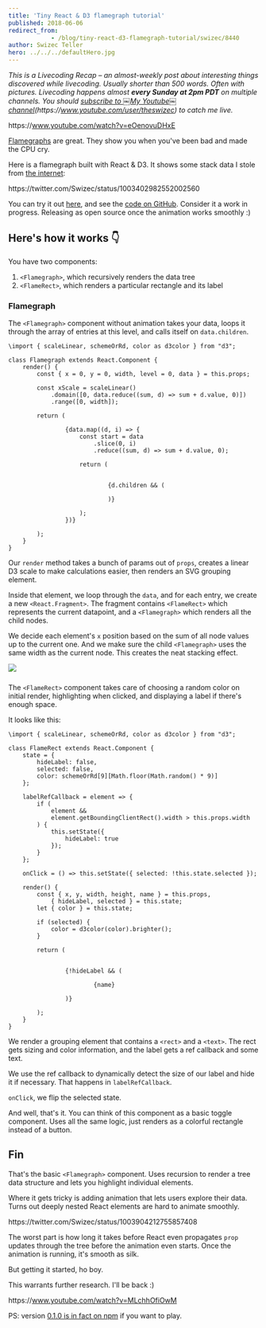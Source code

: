 ```yaml
---
title: 'Tiny React & D3 flamegraph tutorial'
published: 2018-06-06
redirect_from: 
            - /blog/tiny-react-d3-flamegraph-tutorial/swizec/8440
author: Swizec Teller
hero: ../../../defaultHero.jpg
---
```

_This is a Livecoding Recap – an almost-weekly post about interesting things discovered while livecoding. Usually shorter than 500 words. Often with pictures. Livecoding happens almost **every Sunday at 2pm PDT** on multiple channels. You should [subscribe to ￼My Youtube￼ channel](http://youtube.com/user/theswizec)(https&#x3A;//www.youtube.com/user/theswizec) to catch me live._



https&#x3A;//www.youtube.com/watch?v=eOenovuDHxE



[Flamegraphs](http://brendangregg.com/flamegraphs.html) are great. They show you when you've been bad and made the CPU cry.



Here is a flamegraph built with React & D3. It shows some stack data I stole from [the internet](https://github.com/spiermar/d3-flame-graph/blob/master/examples/stacks.json):



https&#x3A;//twitter.com/Swizec/status/1003402982552002560



You can try it out [here](https://dist-wnnnpntytb.now.sh/), and see the [code on GitHub](https://github.com/Swizec/react-d3-flamegraph). Consider it a work in progress. Releasing as open source once the animation works smoothly :)





## Here's how it works 👇



You have two components:



1. `<Flamegraph>`, which recursively renders the data tree
2. `<FlameRect>`, which renders a particular rectangle and its label



### Flamegraph



The `<Flamegraph>` component without animation takes your data, loops it through the array of entries at this level, and calls itself on `data.children`.



```
\import { scaleLinear, schemeOrRd, color as d3color } from "d3";

class Flamegraph extends React.Component {
    render() {
        const { x = 0, y = 0, width, level = 0, data } = this.props;

        const xScale = scaleLinear()
            .domain([0, data.reduce((sum, d) => sum + d.value, 0)])
            .range([0, width]);

        return (
            
                {data.map((d, i) => {
                    const start = data
                        .slice(0, i)
                        .reduce((sum, d) => sum + d.value, 0);

                    return (
                        
                            
                            {d.children && (
                                
                            )}
                        
                    );
                })}
            
        );
    }
}
```



Our `render` method takes a bunch of params out of `props`, creates a linear D3 scale to make calculations easier, then renders an SVG grouping element.



Inside that element, we loop through the `data`, and for each entry, we create a new `<React.Fragment>`. The fragment contains `<FlameRect>` which represents the current datapoint, and a `<Flamegraph>` which renders all the child nodes.



We decide each element's `x` position based on the sum of all node values up to the current one. And we make sure the child `<Flamegraph>` uses the same width as the current node. This creates the neat stacking effect.



![](./img/blog-wp-content-uploads-2018-06-flamegraph-screenshot.png)



### 



The `<FlameRect>` component takes care of choosing a random color on initial render, highlighting when clicked, and displaying a label if there's enough space.



It looks like this:



```
\import { scaleLinear, schemeOrRd, color as d3color } from "d3";

class FlameRect extends React.Component {
    state = {
        hideLabel: false,
        selected: false,
        color: schemeOrRd[9][Math.floor(Math.random() * 9)]
    };

    labelRefCallback = element => {
        if (
            element &&
            element.getBoundingClientRect().width > this.props.width
        ) {
            this.setState({
                hideLabel: true
            });
        }
    };

    onClick = () => this.setState({ selected: !this.state.selected });

    render() {
        const { x, y, width, height, name } = this.props,
            { hideLabel, selected } = this.state;
        let { color } = this.state;

        if (selected) {
            color = d3color(color).brighter();
        }

        return (
            
                
                {!hideLabel && (
                    
                        {name}
                    
                )}
            
        );
    }
}
```



We render a grouping element that contains a `<rect>` and a `<text>`. The rect gets sizing and color information, and the label gets a ref callback and some text.



We use the ref callback to dynamically detect the size of our label and hide it if necessary. That happens in `labelRefCallback`.



`onClick`, we flip the selected state.



And well, that's it. You can think of this component as a basic toggle component. Uses all the same logic, just renders as a colorful rectangle instead of a button.



## Fin



That's the basic `<Flamegraph>` component. Uses recursion to render a tree data structure and lets you highlight individual elements.



Where it gets tricky is adding animation that lets users explore their data. Turns out deeply nested React elements are hard to animate smoothly.



https&#x3A;//twitter.com/Swizec/status/1003904212755857408



The worst part is how long it takes before React even propagates `prop` updates through the tree before the animation even starts. Once the animation is running, it's smooth as silk.



But getting it started, ho boy.



This warrants further research. I'll be back :)



https&#x3A;//www.youtube.com/watch?v=MLchhOfiOwM



PS: version [0.1.0 is in fact on npm](https://www.npmjs.com/package/react-d3-flamegraph) if you want to play.
